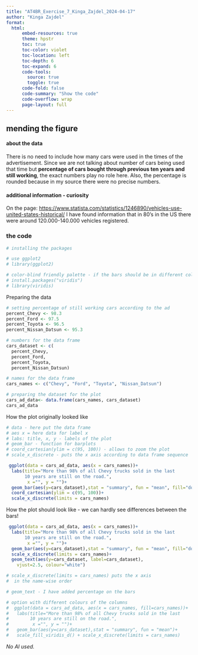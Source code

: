 ```yaml
---
title: "AT4BR_Exercise_7_Kinga_Zajdel_2024-04-17"
author: "Kinga Zajdel"
format:
  html:
      embed-resources: true
      theme: hpstr
      toc: true
      toc-color: violet
      toc-location: left
      toc-depth: 6
      toc-expand: 6
      code-tools:
        source: true
        toggle: true
      code-fold: false
      code-summary: "Show the code"
      code-overflow: wrap
      page-layout: full
---
```


## mending the figure

#### about the data
There is no need to include how many cars were used in the times of the advertisement. Since we are not talking about number of cars being used that time but **percentage of cars bought through previous ten years and still working**, the exact numbers play no role here. Also, the percentage is rounded because in my source there were no precise numbers.

#### additional information - curiosity
On the page: <https://www.statista.com/statistics/1246890/vehicles-use-united-states-historical/> I have found information that in 80's in the US there were around 120.000-140.000 vehicles registered. 

### the code

```r
# installing the packages

# use ggplot2
# library(ggplot2)

# color-blind friendly palette - if the bars should be in different colours
# install.packages("viridis")
# library(viridis)

```

Preparing the data

```r

# setting percentage of still working cars according to the ad
percent_Chevy <- 98.3
percent_Ford <- 97.5
percent_Toyota <- 96.5
percent_Nissan_Datsun <- 95.3

# numbers for the data frame
cars_dataset <- c(
  percent_Chevy,
  percent_Ford,
  percent_Toyota,
  percent_Nissan_Datsun)

# names for the data frame
cars_names <- c("Chevy", "Ford", "Toyota", "Nissan_Datsun")

# preparing the dataset for the plot
cars_ad_data<- data.frame(cars_names, cars_dataset) 
cars_ad_data 

```
How the plot originally looked like

```r
# data - here put the data frame
# aes x = here data for label x
# labs: title, x, y - labels of the plot
# geom_bar - function for barplots
# coord_cartesian(ylim = c(95, 100)) - allows to zoom the plot
# scale_x_discrete - puts the x axis according to data frame sequence

 ggplot(data = cars_ad_data, aes(x = cars_names))+
  labs(title="More than 98% of all Chevy trucks sold in the last
       10 years are still on the road.",
        x ="", y = "")+
  geom_bar(aes(y=cars_dataset),stat = "summary", fun = "mean", fill="dodgerblue1")+
  coord_cartesian(ylim = c(95, 100))+
  scale_x_discrete(limits = cars_names)
```

How the plot should look like - we can hardly see differences between the bars!

```r
 ggplot(data = cars_ad_data, aes(x = cars_names))+
  labs(title="More than 98% of all Chevy trucks sold in the last
       10 years are still on the road.",
        x ="", y = "")+
  geom_bar(aes(y=cars_dataset),stat = "summary", fun = "mean", fill="dodgerblue1")+
  scale_x_discrete(limits = cars_names)+
  geom_text(aes(y=cars_dataset, label=cars_dataset), 
    vjust=2.5, colour="white")

# scale_x_discrete(limits = cars_names) puts the x axis 
#  in the name-wise order

# geom_text - I have added percentage on the bars

# option with different colours of the columns
#  ggplot(data = cars_ad_data, aes(x = cars_names, fill=cars_names))+
#   labs(title="More than 98% of all Chevy trucks sold in the last
#        10 years are still on the road.",
#         x ="", y = "")+
#   geom_bar(aes(y=cars_dataset),stat = "summary", fun = "mean")+
#   scale_fill_viridis_d() + scale_x_discrete(limits = cars_names)

```

*No AI used.*
